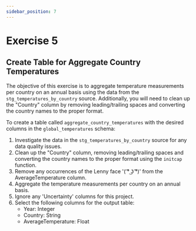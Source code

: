 ```yaml
---
sidebar_position: 7
---
```


# Exercise 5

## Create Table for Aggregate Country Temperatures


The objective of this exercise is to aggregate temperature measurements per country on an annual basis using the data from the `stg_temperatures_by_country` source. 
Additionally, you will need to clean up the "Country" column by removing leading/trailing spaces and converting the country names to the proper format.

To create a table called `aggregate_country_temperatures` with the desired columns in the `global_temperatures` schema:

1. Investigate the data in the `stg_temperatures_by_country` source for any data quality issues.
2. Clean up the "Country" column, removing leading/trailing spaces and converting the country names to the proper format using the `initcap` function.
3. Remove any occurrences of the Lenny face '( ͡° ͜ʖ ͡°)' from the AverageTemperature column.
4. Aggregate the temperature measurements per country on an annual basis.
5. Ignore any 'Uncertainty' columns for this project.
6. Select the following columns for the output table:
   - Year: Integer
   - Country: String
   - AverageTemperature: Float


